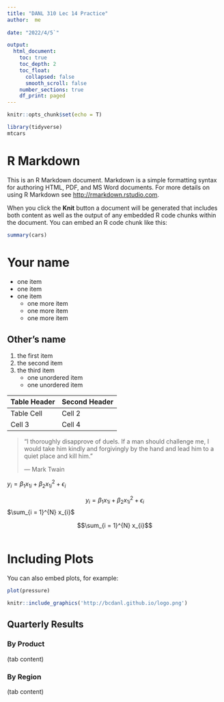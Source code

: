 ```yaml
---
title: "DANL 310 Lec 14 Practice"
author:  me
 
date: "2022/4/5`"

output:
  html_document:
    toc: true
    toc_depth: 2
    toc_float:
      collapsed: false
      smooth_scroll: false
    number_sections: true
    df_print: paged
---
```


```r
knitr::opts_chunk$set(echo = T)

```

```r
library(tidyverse)
mtcars
```


# R Markdown

This is an R Markdown document. Markdown is a simple formatting syntax for authoring HTML, PDF, and MS Word documents. For more details on using R Markdown see <http://rmarkdown.rstudio.com>.

When you click the **Knit** button a document will be generated that includes both content as well as the output of any embedded R code chunks within the document. You can embed an R code chunk like this:

```r
summary(cars)
```


# Your name
- one item
- one item
- one item
    - one more item
    - one more item
    - one more item


## Other's name
1. the first item
2. the second item
3. the third item
    - one unordered item
    - one unordered item
    
Table Header | Second Header
------------- | -------------
Table Cell | Cell 2
Cell 3 | Cell 4


> "I thoroughly disapprove of duels. If a man should challenge me,
  I would take him kindly and forgivingly by the hand and lead him
  to a quiet place and kill him."
>
> --- Mark Twain

$y_{i} = \beta_{1} x_{1i} + \beta_{2} x^{2}_{1i} + \epsilon_{i}$


$$y_{i} = \beta_{1} x_{1i} + \beta_{2} x_{1i}^{2} + \epsilon_{i}$$
$\sum_{i = 1}^{N} x_{i}$

$$\sum_{i = 1}^{N} x_{i}$$



```r

```





# Including Plots

You can also embed plots, for example:

```r
plot(pressure)
```


```r
knitr::include_graphics('http://bcdanl.github.io/logo.png')
```


## Quarterly Results {.tabset}

### By Product
(tab content)

### By Region
(tab content)


